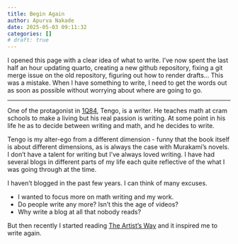 ```yaml
---
title: Begin Again
author: Apurva Nakade
date: 2025-05-03 09:11:32
categories: []
# draft: true
---
```


I opened this page with a clear idea of what to write. I've now spent the last half an hour updating quarto, creating a new github repository, fixing a git merge issue on the old repository, figuring out how to render drafts... This was a mistake. When I have something to write, I need to get the words out as soon as possible without worrying about where are going to go. 

---

One of the protagonist in [1Q84](https://www.goodreads.com/book/show/10357575-1q84), Tengo, is a writer. He teaches math at cram schools to make a living but his real passion is writing. At some point in his life he as to decide between writing and math, and he decides to write. 

Tengo is my alter-ego from a different dimension - funny that the book itself is about different dimensions, as is always the case with Murakami's novels. I don't have a talent for writing but I've always loved writing. I have had several blogs in different parts of my life each quite reflective of the what I was going through at the time.

I haven't blogged in the past few years. I can think of many excuses.

- I wanted to focus more on math writing and my work.
- Do people write any more? Isn't this the age of videos?
- Why write a blog at all that nobody reads?

But then recently I started reading [The Artist's Way](https://www.goodreads.com/book/show/615570.The_Artist_s_Way) and it inspired me to write again. 
